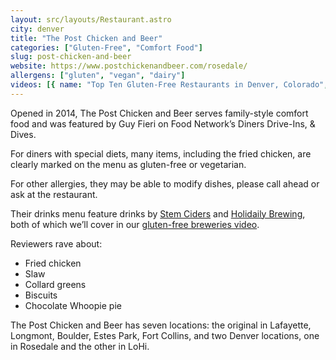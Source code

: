 ```yaml
---
layout: src/layouts/Restaurant.astro
city: denver
title: "The Post Chicken and Beer"
categories: ["Gluten-Free", "Comfort Food"]
slug: post-chicken-and-beer
website: https://www.postchickenandbeer.com/rosedale/
allergens: ["gluten", "vegan", "dairy"]
videos: [{ name: "Top Ten Gluten-Free Restaurants in Denver, Colorado", url: "https://www.youtube.com/watch?v=bNbhGexozas" }]
---
```


Opened in 2014, The Post Chicken and Beer serves family-style comfort food and was featured by Guy Fieri on Food Network’s Diners Drive-Ins, & Dives.

For diners with special diets, many items, including the fried chicken, are clearly marked on the menu as gluten-free or vegetarian.

For other allergies, they may be able to modify dishes, please call ahead or ask at the restaurant.

Their drinks menu feature drinks by [Stem Ciders](/restaurants/denver/stem-ciders-taproom) and [Holidaily Brewing](/restaurants/denver/holidaily-brewing), both of which we’ll cover in our [gluten-free breweries video](https://www.youtube.com/watch?v=OM7Fjw6uJAA).

Reviewers rave about:
* Fried chicken
* Slaw
* Collard greens
* Biscuits
* Chocolate Whoopie pie

The Post Chicken and Beer has seven locations: the original in Lafayette, Longmont, Boulder, Estes Park, Fort Collins, and two Denver locations, one in Rosedale and the other in LoHi.
